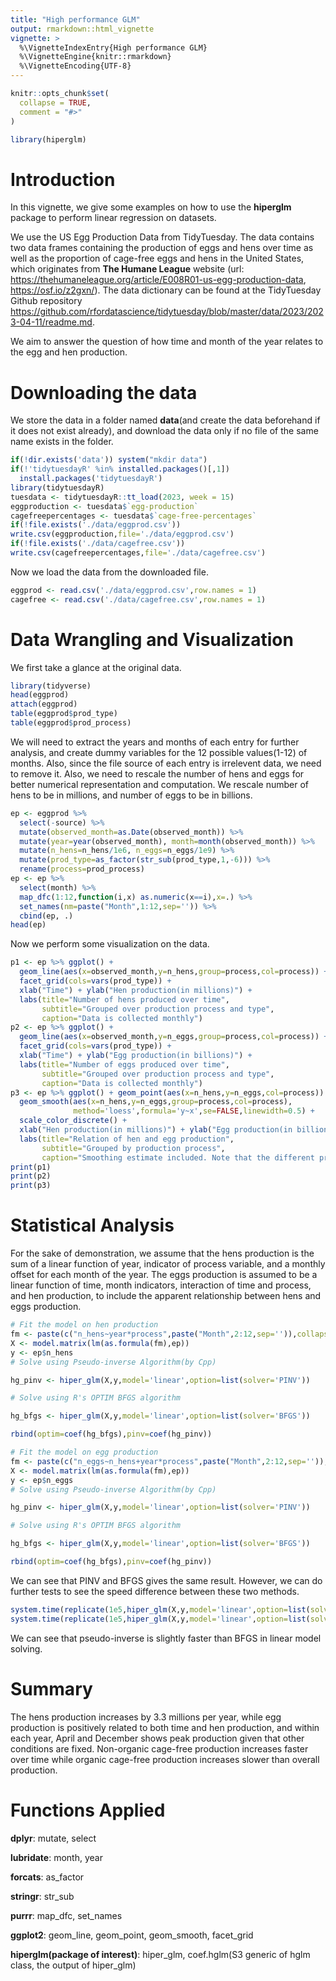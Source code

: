 ```yaml
---
title: "High performance GLM"
output: rmarkdown::html_vignette
vignette: >
  %\VignetteIndexEntry{High performance GLM}
  %\VignetteEngine{knitr::rmarkdown}
  %\VignetteEncoding{UTF-8}
---
```


```r
knitr::opts_chunk$set(
  collapse = TRUE,
  comment = "#>"
)
```

```r
library(hiperglm)
```

# Introduction

In this vignette, we give some examples on how to use the **hiperglm** package to perform linear regression on datasets.

We use the US Egg Production Data from TidyTuesday. The data contains two data frames containing the production of eggs and hens over time as well as the proportion of cage-free eggs and hens in the United States, which originates from **The Humane League** website
(url: <https://thehumaneleague.org/article/E008R01-us-egg-production-data>, <https://osf.io/z2gxn/>). The data dictionary can be found at the TidyTuesday Github repository <https://github.com/rfordatascience/tidytuesday/blob/master/data/2023/2023-04-11/readme.md>.

We aim to answer the question of how time and month of the year relates to the egg and hen production.

# Downloading the data

We store the data in a folder named **data**(and create the data beforehand if it does not exist already), and download the data only if no file of the same name exists in the folder. 
```r
if(!dir.exists('data')) system("mkdir data")
if(!'tidytuesdayR' %in% installed.packages()[,1])
  install.packages('tidytuesdayR')
library(tidytuesdayR)
tuesdata <- tidytuesdayR::tt_load(2023, week = 15)
eggproduction <- tuesdata$`egg-production`
cagefreepercentages <- tuesdata$`cage-free-percentages`
if(!file.exists('./data/eggprod.csv'))
write.csv(eggproduction,file='./data/eggprod.csv')
if(!file.exists('./data/cagefree.csv'))
write.csv(cagefreepercentages,file='./data/cagefree.csv')
```

Now we load the data from the downloaded file.
```r
eggprod <- read.csv('./data/eggprod.csv',row.names = 1)
cagefree <- read.csv('./data/cagefree.csv',row.names = 1)
```

# Data Wrangling and Visualization

We first take a glance at the original data.
```r
library(tidyverse)
head(eggprod)
attach(eggprod)
table(eggprod$prod_type)
table(eggprod$prod_process)
```
We will need to extract the years and months of each entry for further analysis, and create dummy variables for the 12 possible values(1-12) of months. Also, since the file source of each entry is irrelevent data, we need to remove it. Also, we need to rescale the number of hens and eggs for better numerical representation and computation. We rescale number of hens to be in millions, and number of eggs to be in billions.
```r
ep <- eggprod %>% 
  select(-source) %>%
  mutate(observed_month=as.Date(observed_month)) %>%
  mutate(year=year(observed_month), month=month(observed_month)) %>%
  mutate(n_hens=n_hens/1e6, n_eggs=n_eggs/1e9) %>%
  mutate(prod_type=as_factor(str_sub(prod_type,1,-6))) %>%
  rename(process=prod_process)
ep <- ep %>% 
  select(month) %>% 
  map_dfc(1:12,function(i,x) as.numeric(x==i),x=.) %>%
  set_names(nm=paste("Month",1:12,sep='')) %>%
  cbind(ep, .)
head(ep)
```
Now we perform some visualization on the data.
```r
p1 <- ep %>% ggplot() + 
  geom_line(aes(x=observed_month,y=n_hens,group=process,col=process)) +
  facet_grid(cols=vars(prod_type)) +
  xlab("Time") + ylab("Hen production(in millions)") +
  labs(title="Number of hens produced over time",
       subtitle="Grouped over production process and type",
       caption="Data is collected monthly")
p2 <- ep %>% ggplot() + 
  geom_line(aes(x=observed_month,y=n_eggs,group=process,col=process)) +
  facet_grid(cols=vars(prod_type)) +
  xlab("Time") + ylab("Egg production(in billions)") +
  labs(title="Number of eggs produced over time",
       subtitle="Grouped over production process and type",
       caption="Data is collected monthly")
p3 <- ep %>% ggplot() + geom_point(aes(x=n_hens,y=n_eggs,col=process)) + 
  geom_smooth(aes(x=n_hens,y=n_eggs,group=process,col=process),
              method='loess',formula='y~x',se=FALSE,linewidth=0.5) +
  scale_color_discrete() +
  xlab("Hen production(in millions)") + ylab("Egg production(in billions)") +
  labs(title="Relation of hen and egg production",
       subtitle="Grouped by production process",
       caption="Smoothing estimate included. Note that the different processes present similar patterns")
print(p1)
print(p2)
print(p3)
```
# Statistical Analysis

For the sake of demonstration, we assume that the hens production is the sum of a linear function of year, indicator of process variable, and a monthly offset for each month of the year. The eggs production is assumed to be a linear function of time, month indicators, interaction of time and process, and hen production, to include the apparent relationship between hens and eggs production.
```r
# Fit the model on hen production
fm <- paste(c("n_hens~year*process",paste("Month",2:12,sep='')),collapse="+",sep='')
X <- model.matrix(lm(as.formula(fm),ep))
y <- ep$n_hens
# Solve using Pseudo-inverse Algorithm(by Cpp)

hg_pinv <- hiper_glm(X,y,model='linear',option=list(solver='PINV'))

# Solve using R's OPTIM BFGS algorithm

hg_bfgs <- hiper_glm(X,y,model='linear',option=list(solver='BFGS'))

rbind(optim=coef(hg_bfgs),pinv=coef(hg_pinv))
```
```r
# Fit the model on egg production
fm <- paste(c("n_eggs~n_hens+year*process",paste("Month",2:12,sep='')),collapse="+",sep='')
X <- model.matrix(lm(as.formula(fm),ep))
y <- ep$n_eggs
# Solve using Pseudo-inverse Algorithm(by Cpp)

hg_pinv <- hiper_glm(X,y,model='linear',option=list(solver='PINV'))

# Solve using R's OPTIM BFGS algorithm

hg_bfgs <- hiper_glm(X,y,model='linear',option=list(solver='BFGS'))

rbind(optim=coef(hg_bfgs),pinv=coef(hg_pinv))
```
We can see that PINV and BFGS gives the same result. However, we can do further tests to see the speed difference between these two methods.
```r
system.time(replicate(1e5,hiper_glm(X,y,model='linear',option=list(solver='PINV'))))
system.time(replicate(1e5,hiper_glm(X,y,model='linear',option=list(solver='BFGS'))))
```
We can see that pseudo-inverse is slightly faster than BFGS in linear model solving.

# Summary

The hens production increases by 3.3 millions per year, while egg production is positively related to both time and hen production, and within each year, April and December shows peak production given that other conditions are fixed. Non-organic cage-free production increases faster over time while organic cage-free production increases slower than overall production.

# Functions Applied

**dplyr**: mutate, select

**lubridate**: month, year

**forcats**: as_factor

**stringr**: str_sub

**purrr**: map_dfc, set_names

**ggplot2**: geom_line, geom_point, geom_smooth, facet_grid

**hiperglm(package of interest)**: hiper_glm, coef.hglm(S3 generic of hglm class, the output of hiper_glm)